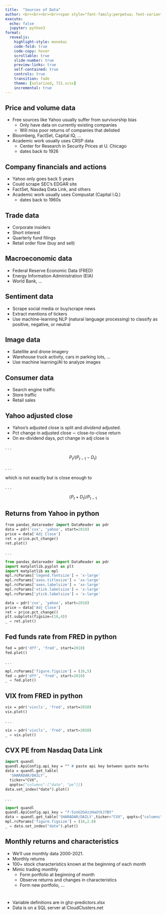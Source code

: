 ```yaml
---
title:  "Sources of Data"
author: <br><br><br><br><span style="font-family:perpetua; font-variant:small-caps; color:#606060;">Kerry Back</span><br><br><img src="RiceBusiness-transparent-logo-sm.png"  height=80>
execute:
  echo: false
  jupyter: python3
format: 
  revealjs:
    highlight-style: monokai
    code-fold: true
    code-copy: hover
    scrollable: true
    slide-number: true
    preview-links: true
    self-contained: true
    controls: true
    transition: fade
    theme: [solarized, 721.scss]
    incremental: true
---
```



## Price and volume data

- Free sources like Yahoo usually suffer from survivorship bias
  - Only have data on currently existing companies
  - Will miss poor returns of companies that delisted
- Bloomberg, FactSet, Capital IQ, ...
- Academic work usually uses CRSP data
  - Center for Research in Security Prices at U. Chicago
  - dates back to 1926


## Company financials and actions

- Yahoo only goes back 5 years
- Could scrape SEC's EDGAR site
- FactSet, Nasdaq Data Link, and others
- Academic work usually uses Compustat (Capital I.Q.)
  - dates back to 1960s
  
## Trade data

- Corporate insiders
- Short interest
- Quarterly fund filings
- Retail order flow (buy and sell)

## Macroeconomic data

- Federal Reserve Economic Data (FRED)
- Energy Information Administration (EIA)
- World Bank, ...

## Sentiment data

- Scrape social media or buy/scrape news
- Extract mentions of tickers
- Use machine-learning NLP (natural language processing) to classify as positive, negative, or neutral

## Image data

- Satellite and drone imagery
- Warehouse truck activity, cars in parking lots, ...
- Use machine learning/AI to analyze images

## Consumer data

- Search engine traffic
- Store traffic
- Retail sales


## Yahoo adjusted close

- Yahoo's adjusted close is split and *dividend* adjusted.
- Pct change in adjusted close $\sim$ close-to-close return
- On ex-dividend days, pct change in adj close is

. . .

$$P_t / (P_{t-1}-D_t)$$

. . .

which is not exactly but is close enough to

. . .

$$(P_t + D_t)/P_{t-1}$$



## Returns from Yahoo in python

```.p
from pandas_datareader import DataReader as pdr
data = pdr('cvx', 'yahoo', start=2010)
price = data['Adj Close']
ret = price.pct_change()
ret.plot()
```

. . .

```python
from pandas_datareader import DataReader as pdr
import matplotlib.pyplot as plt
import matplotlib as mpl
mpl.rcParams['legend.fontsize'] = 'x-large'
mpl.rcParams['axes.titlesize'] = 'xx-large'
mpl.rcParams['axes.labelsize'] = 'xx-large'
mpl.rcParams['xtick.labelsize'] = 'x-large'
mpl.rcParams['ytick.labelsize'] = 'x-large'

data = pdr('cvx', 'yahoo', start=2010)
price = data['Adj Close']
ret = price.pct_change()
plt.subplots(figsize=(16,4))
_ = ret.plot()
```

## Fed funds rate from FRED in python

```p
fed = pdr('dff', 'fred', start=2010)
fed.plot()
```

. . .

```python

mpl.rcParams['figure.figsize'] = (16,5)
fed = pdr('dff', 'fred', start=2010)
_ = fed.plot()
```

## VIX from FRED in python

```p
vix = pdr('vixcls', 'fred', start=2010)
vix.plot()
```

. . .

```python

vix = pdr('vixcls', 'fred', start=2010)
_ = vix.plot()
```


## CVX PE from Nasdaq Data Link

```.p
import quandl
quandl.ApiConfig.api_key = "" # paste api key between quote marks
data = quandl.get_table(
  'SHARADAR/DAILY',
  ticker="CVX", 
  qopts={"columns":["date", "pe"]})
data.set_index("date").plot()
```

. . .

```python
import quandl
quandl.ApiConfig.api_key = "f-5zoU2G4zzHaUtkJ7BY"
data = quandl.get_table('SHARADAR/DAILY',ticker="CVX", qopts={"columns":["date", "pe"]})
mpl.rcParams['figure.figsize'] = (16,2.8)
_ = data.set_index("date").plot()
```

## Monthly returns and characteristics

- We'll use monthly data 2000-2021.
- Monthly returns
- 100+ stock characteristics known at the beginning of each month
- Mimic trading monthly
  - Form portfolio at beginning of month
  - Observe returns and changes in characteristics
  - Form new portfolio, ...


#

- Variable definitions are in ghz-predictors.xlsx
- Data is on a SQL server at CloudClusters.net